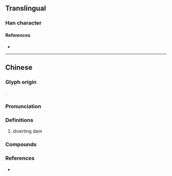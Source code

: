 {{also|垱}}
{{character info/new}}
==Translingual==

===Han character===
{{Han char|rn=32|rad=土|as=13|sn=16|four=|canj=GFBW|ids=⿰土當}}

====References====
* {{Han ref|kx=0240.301|hdz=10491.090|uh=58CB|ud=22731}}

----

==Chinese==
{{zh-forms|s=垱}}
===Glyph origin===
{{Han compound|土|當|c1=s|c2=p|t1=earth|ls=psc}}.

===Pronunciation===
{{zh-pron
|m=dàng
|c=dong3,dong2
|cat=n
}}

===Definitions===
{{zh-hanzi}}

# {{lb|zh|dialect}} diverting dam {{gloss|in a river or paddy field, for the purpose of irrigation}}

===Compounds===
{{zh-der|八十壋|官壋|丁司壋|盤古壋|斑竹壋|觀音壋|黑馬壋|蘇家壋|圪壋店|大堰壋|楊壋|回龍壋}}

===References===
* {{R:yue:Jyutping Database}}